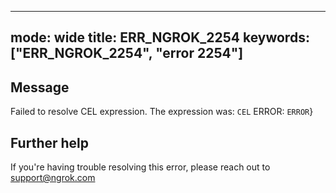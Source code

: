 
---
mode: wide
title: ERR_NGROK_2254
keywords: ["ERR_NGROK_2254", "error 2254"]
---

## Message
Failed to resolve CEL expression. The expression was: `CEL`
ERROR: `ERROR`}




## Further help
If you're having trouble resolving this error, please reach out to [support@ngrok.com](mailto:support@ngrok.com?subject=Help%20with%20ERR_NGROK_2254)

